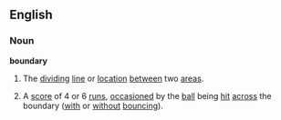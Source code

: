 ==English==
===Noun===
'''boundary'''
# The [[dividing]] [[line]] or [[location]] [[between]] two [[area]]s.
# {{Cricket}} A [[score]] of 4 or 6 [[run]]s, [[occasion]]ed by the [[ball]] being [[hit]] [[across]] the boundary ([[with]] or [[without]] [[bounce|bouncing]]).